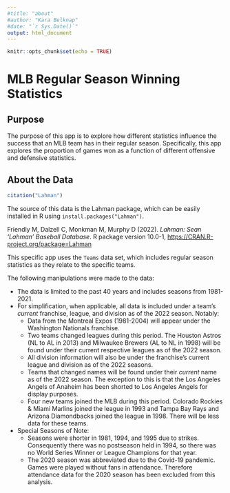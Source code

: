 ```yaml
---
#title: "about"
#author: "Kara Belknap"
#date: "`r Sys.Date()`"
output: html_document
---
```


```r
knitr::opts_chunk$set(echo = TRUE)
```

# MLB Regular Season Winning Statistics

## Purpose

The purpose of this app is to explore how different statistics influence the success that an MLB team has in their regular season. Specifically, this app explores the proportion of games won as a function of different offensive and defensive statistics. 

## About the Data

```r

citation("Lahman")

```

The source of this data is the Lahman package, which can be easily installed in R using `install.packages("Lahman")`. 

Friendly M, Dalzell C, Monkman M, Murphy D (2022). _Lahman: Sean 'Lahman' Baseball Database_. R package
  version 10.0-1, <https://CRAN.R-project.org/package=Lahman>
  
This specific app uses the `Teams` data set, which includes regular season statistics as they relate to the specific teams.

The following manipulations were made to the data:  

  * The data is limited to the past 40 years and includes seasons from 1981-2021.  
  * For simplification, when applicable, all data is included under a team's *current* franchise, league, and division as of the 2022 season. Notably:  
    +  Data from the Montreal Expos (1981-2004) will appear under the Washington Nationals franchise.  
    +  Two teams changed leagues during this period. The Houston Astros (NL to AL in 2013) and Milwaukee Brewers (AL to NL in 1998) will be found under their current respective leagues as of the 2022 season.  
    +  All division information will also be under the franchise's current league and division as of the 2022 seasons.  
    +  Teams that changed names will be found under their *current* name as of the 2022 season. The exception to this is that the Los Angeles Angels of Anaheim has been shorted to Los Angeles Angels for display purposes.  
    +  Four new teams joined the MLB during this period. Colorado Rockies & Miami Marlins joined the league in 1993 and Tampa Bay Rays and Arizona Diamondbacks joined the league in 1998. There will be less data for these teams.  
  * Special Seasons of Note:  
    +  Seasons were shorter in 1981, 1994, and 1995 due to strikes. Consequently there was no postseason held in 1994, so there was no World Series Winner or League Champions for that year.  
    +  The 2020 season was abbreviated due to the Covid-19 pandemic. Games were played without fans in attendance. Therefore attendance data for the 2020 season has been excluded from this analysis.  
      
